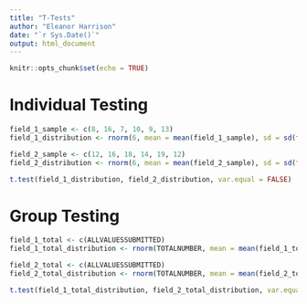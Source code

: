 ```yaml
---
title: "T-Tests"
author: "Eleanor Harrison"
date: "`r Sys.Date()`"
output: html_document
---
```


```r
knitr::opts_chunk$set(echo = TRUE)
```


# Individual Testing 

```r
field_1_sample <- c(8, 16, 7, 10, 9, 13)
field_1_distribution <- rnorm(6, mean = mean(field_1_sample), sd = sd(field_1_sample))

field_2_sample <- c(12, 16, 18, 14, 19, 12)
field_2_distribution <- rnorm(6, mean = mean(field_2_sample), sd = sd(field_2_sample))

t.test(field_1_distribution, field_2_distribution, var.equal = FALSE)

```

# Group Testing

```r
field_1_total <- c(ALLVALUESSUBMITTED)
field_1_total_distribution <- rnorm(TOTALNUMBER, mean = mean(field_1_total), sd = sd(field_1_total))

field_2_total <- c(ALLVALUESSUBMITTED)
field_2_total_distribution <- rnorm(TOTALNUMBER, mean = mean(field_2_total), sd = sd(field_2_total))

t.test(field_1_total_distribution, field_2_total_distribution, var.equal = FALSE)
```

